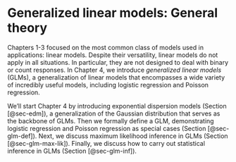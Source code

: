 # Generalized linear models: General theory {#ch-glm-theory}

Chapters 1-3 focused on the most common class of models used in applications: linear models. Despite their versatility, linear models do not apply in all situations. In particular, they are not designed to deal with binary or count responses. In Chapter 4, we introduce *generalized linear models* (GLMs), a generalization of linear models that encompasses a wide variety of incredibly useful models, including logistic regression and Poisson regression.

We'll start Chapter 4 by introducing exponential dispersion models (Section [@sec-edm]), a generalization of the Gaussian distribution that serves as the backbone of GLMs. Then we formally define a GLM, demonstrating logistic regression and Poisson regression as special cases (Section [@sec-glm-def]). Next, we discuss maximum likelihood inference in GLMs (Section [@sec-glm-max-lik]). Finally, we discuss how to carry out statistical inference in GLMs (Section [@sec-glm-inf]).
